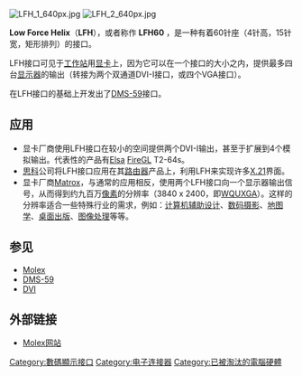 {{unreferenced|time=2017-02-14T18:16:53+00:00}}
[[File:LFH_1_640px.jpg|right]]
[[File:LFH_2_640px.jpg|right]]

'''Low Force Helix'''（'''LFH'''），或者称作 '''LFH60''' ，是一种有着60针座（4针高，15针宽，矩形排列）的接口。

LFH接口可见于[[工作站|工作站]]用[[显卡|显卡]]上，因为它可以在一个接口的大小之内，提供最多四台[[显示器|显示器]]的输出（转接为两个双通道DVI-I接口，或四个VGA接口）。

在LFH接口的基础上开发出了[[DMS-59|DMS-59]]接口。

== 应用 ==
*显卡厂商使用LFH接口在较小的空间提供两个DVI-I输出，甚至于扩展到4个模拟输出。代表性的产品有[[Elsa|Elsa]] [[FireGL|FireGL]] T2-64s。
*[[思科系统公司|思科]]公司将LFH接口应用在其[[路由器|路由器]]产品上，利用LFH来实现许多[[X.21|X.21]]界面。
*显卡厂商[[Matrox|Matrox]]，与通常的应用相反，使用两个LFH接口向一个显示器输出信号，从而得到约九百万[[像素|像素]]的分辨率（3840 x 2400，即[[WQUXGA|WQUXGA]]）。这样的分辨率适合一些特殊行业的需求，例如：[[计算机辅助设计|计算机辅助设计]]、[[数码摄影|数码摄影]]、[[地图学|地图学]]、[[桌面出版|桌面出版]]、[[图像处理|图像处理]]等等。

== 参见 ==
*[[Molex|Molex]]
*[[DMS-59|DMS-59]]
*[[DVI|DVI]]

== 外部链接 ==
*[http://www.molex.com Molex网站] {{Wayback|url=http://www.molex.com/ |date=20200831201515 }}

{{Computer-stub}}
{{AVconn}}

[[Category:數碼顯示接口|Category:數碼顯示接口]]
[[Category:电子连接器|Category:电子连接器]]
[[Category:已被淘汰的電腦硬體|Category:已被淘汰的電腦硬體]]